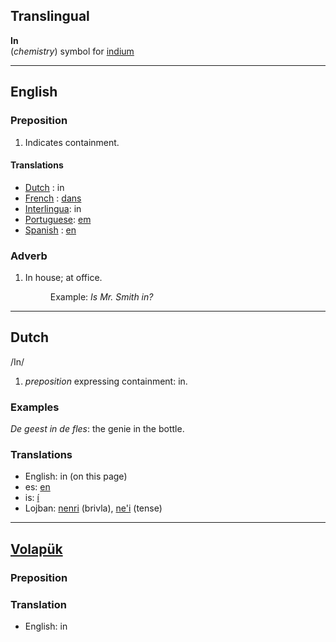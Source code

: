 ==Translingual==

'''In'''<br>(''chemistry'') symbol for [[indium]]

----
==English==

===Preposition===
#Indicates containment.

====Translations====
*[[Dutch]] : in
*[[French]] : [[dans]]
*[[Interlingua]]: in
*[[Portuguese]]: [[em]]
*[[Spanish]] : [[en]]

===Adverb===
#In house; at office.
#:Example: ''Is Mr. Smith in?''

----
== Dutch ==

/In/ 

# ''preposition'' expressing containment: in.

=== Examples ===

''De geest in de fles'': the genie in the bottle.

=== Translations ===

* English: in (on this page)
* es: [[en]]
* is: [[í]]
* Lojban: [[nenri]] (brivla), [[ne'i]] (tense)

----
==[[Volapük]]==
===Preposition===
===Translation===
* English: in